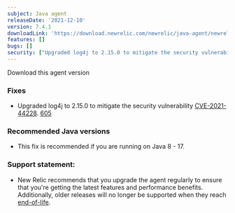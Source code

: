 ```yaml
---
subject: Java agent
releaseDate: '2021-12-10'
version: 7.4.1
downloadLink: 'https://download.newrelic.com/newrelic/java-agent/newrelic-agent/7.4.1/'
features: []
bugs: []
security: ["Upgraded log4j to 2.15.0 to mitigate the security vulnerability CVE-2021-44228"]
---
```

<ButtonGroup>
  <ButtonLink
    role="button"
    to="https://download.newrelic.com/newrelic/java-agent/newrelic-agent/7.4.1/"
    variant="primary"
  >
    Download this agent version
  </ButtonLink>
</ButtonGroup>

### Fixes

* Upgraded log4j to 2.15.0 to mitigate the security vulnerability [CVE-2021-44228](https://github.com/advisories/GHSA-jfh8-c2jp-5v3q). [605](https://github.com/newrelic/newrelic-java-agent/issues/605)

### Recommended Java versions

* This fix is recommended if you are running on Java 8 - 17.

### Support statement:

* New Relic recommends that you upgrade the agent regularly to ensure that you're getting the latest features and
  performance benefits. Additionally, older releases will no longer be supported when they reach
  [end-of-life](https://docs.newrelic.com/docs/using-new-relic/cross-product-functions/install-configure/notification-changes-new-relic-saas-features-distributed-software/).
